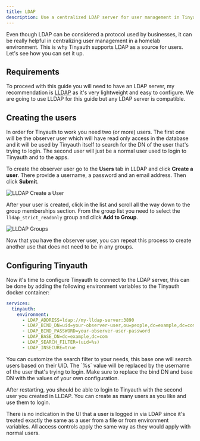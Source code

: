 ```yaml
---
title: LDAP
description: Use a centralized LDAP server for user management in Tinyauth.
---
```


Even though LDAP can be considered a protocol used by businesses, it can be really helpful in centralizing user management in a homelab environment. This is why Tinyauth supports LDAP as a source for users. Let's see how you can set it up.

## Requirements

To proceed with this guide you will need to have an LDAP server, my recommendation is [LLDAP](https://github.com/lldap/lldap) as it's very lightweight and easy to configure. We are going to use LLDAP for this guide but any LDAP server is compatible.

## Creating the users

In order for Tinyauth to work you need two (or more) users. The first one will be the observer user which will have read only access in the database and it will be used by Tinyauth itself to search for the DN of the user that's trying to login. The second user will just be a normal user used to login to Tinyauth and to the apps.

To create the observer user go to the **Users** tab in LLDAP and click **Create a user**. There provide a username, a password and an email address. Then click **Submit**.

![LLDAP Create a User](/screenshots/lldap-create-user.png)

After your user is created, click in the list and scroll all the way down to the group memberships section. From the group list you need to select the `lldap_strict_readonly` group and click **Add to Group**.

![LLDAP Groups](/screenshots/lldap-groups.png)

Now that you have the observer user, you can repeat this process to create another use that does not need to be in any groups.

## Configuring Tinyauth

Now it's time to configure Tinyauth to connect to the LDAP server, this can be done by adding the following environment variables to the Tinyauth docker container:

```yaml
services:
  tinyauth:
    environment:
      - LDAP_ADDRESS=ldap://my-lldap-server:3890
      - LDAP_BIND_DN=uid=your-observer-user,ou=people,dc=example,dc=com
      - LDAP_BIND_PASSWORD=your-observer-user-password
      - LDAP_BASE_DN=dc=example,dc=com
      - LDAP_SEARCH_FILTER=(uid=%s)
      - LDAP_INSECURE=true
```

<Callout type="info">
  You can customize the search filter to your needs, this base one will search
  users based on their UID. The `%s` value will be replaced by the username of
  the user that's trying to login.
</Callout>

<Callout type="info">
  Make sure to replace the bind DN and base DN with the values of your own
  configuration.
</Callout>

After restarting, you should be able to login to Tinyauth with the second user you created in LLDAP. You can create as many users as you like and use them to login.

<Callout type="info">
  There is no indication in the UI that a user is logged in via LDAP since it's
  treated exactly the same as a user from a file or from environment variables.
  All access controls apply the same way as they would apply with normal users.
</Callout>
